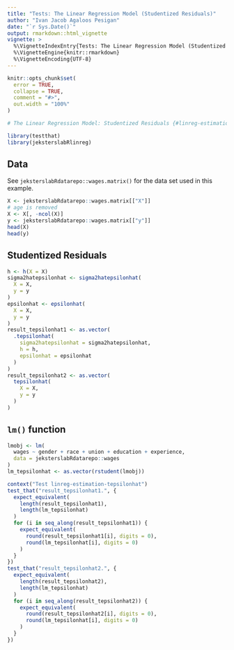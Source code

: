 ```yaml
---
title: "Tests: The Linear Regression Model (Studentized Residuals)"
author: "Ivan Jacob Agaloos Pesigan"
date: "`r Sys.Date()`"
output: rmarkdown::html_vignette
vignette: >
  %\VignetteIndexEntry{Tests: The Linear Regression Model (Studentized Residuals)}
  %\VignetteEngine{knitr::rmarkdown}
  %\VignetteEncoding{UTF-8}
---
```



```r
knitr::opts_chunk$set(
  error = TRUE,
  collapse = TRUE,
  comment = "#>",
  out.width = "100%"
)
```




```r
# The Linear Regression Model: Studentized Residuals {#linreg-estimation-tepsilonhat-example}
```



```r
library(testthat)
library(jeksterslabRlinreg)
```


## Data

See `jeksterslabRdatarepo::wages.matrix()` for the data set used in this example.


```r
X <- jeksterslabRdatarepo::wages.matrix[["X"]]
# age is removed
X <- X[, -ncol(X)]
y <- jeksterslabRdatarepo::wages.matrix[["y"]]
head(X)
head(y)
```


## Studentized Residuals


```r
h <- h(X = X)
sigma2hatepsilonhat <- sigma2hatepsilonhat(
  X = X,
  y = y
)
epsilonhat <- epsilonhat(
  X = X,
  y = y
)
result_tepsilonhat1 <- as.vector(
  .tepsilonhat(
    sigma2hatepsilonhat = sigma2hatepsilonhat,
    h = h,
    epsilonhat = epsilonhat
  )
)
result_tepsilonhat2 <- as.vector(
  tepsilonhat(
    X = X,
    y = y
  )
)
```


## `lm()` function


```r
lmobj <- lm(
  wages ~ gender + race + union + education + experience,
  data = jeksterslabRdatarepo::wages
)
lm_tepsilonhat <- as.vector(rstudent(lmobj))
```




```r
context("Test linreg-estimation-tepsilonhat")
test_that("result_tepsilonhat1.", {
  expect_equivalent(
    length(result_tepsilonhat1),
    length(lm_tepsilonhat)
  )
  for (i in seq_along(result_tepsilonhat1)) {
    expect_equivalent(
      round(result_tepsilonhat1[i], digits = 0),
      round(lm_tepsilonhat[i], digits = 0)
    )
  }
})
test_that("result_tepsilonhat2.", {
  expect_equivalent(
    length(result_tepsilonhat2),
    length(lm_tepsilonhat)
  )
  for (i in seq_along(result_tepsilonhat2)) {
    expect_equivalent(
      round(result_tepsilonhat2[i], digits = 0),
      round(lm_tepsilonhat[i], digits = 0)
    )
  }
})
```


